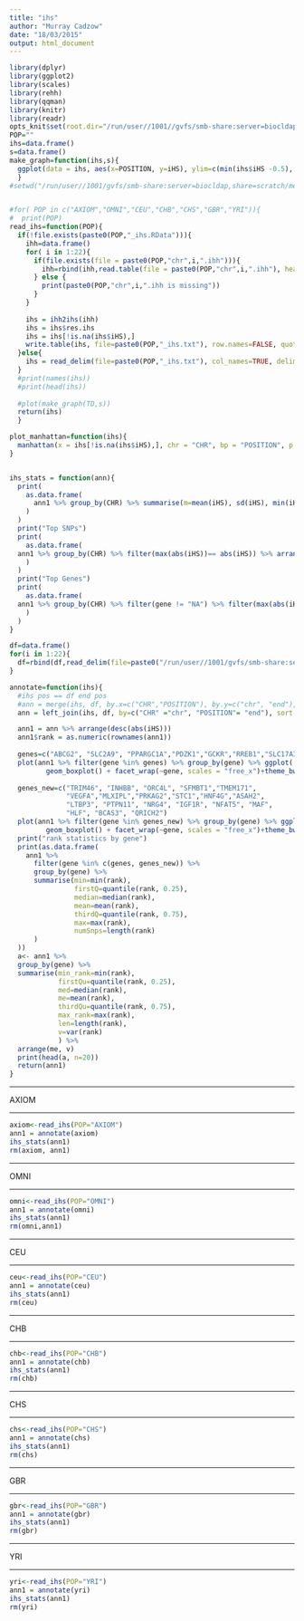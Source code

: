 ```yaml
---
title: "ihs"
author: "Murray Cadzow"
date: "18/03/2015"
output: html_document
---
```


```r
library(dplyr)
library(ggplot2)
library(scales)
library(rehh)
library(qqman)
library(knitr)
library(readr)
opts_knit$set(root.dir="/run/user//1001//gvfs/smb-share:server=biocldap,share=scratch/merrimanlab/murray/working_dir/extract/ihh_ihs/")
POP=""
ihs=data.frame()
s=data.frame()
make_graph=function(ihs,s){
  ggplot(data = ihs, aes(x=POSITION, y=iHS), ylim=c(min(ihs$iHS -0.5), max(ihs$iHS + 0.5)))   + facet_wrap(~CHR, scales = "free_x")  + geom_hline(aes(yintercept= q1, colour ="quantile"), data=s,)  + geom_hline(aes(yintercept= q2, colour ="quantile"), data=s)  +geom_hline(aes(yintercept= m, colour="mean"), data=s) + scale_colour_manual("",breaks=c("mean","quantile"),values=c("blue","red")) + scale_x_continuous( xlab("Chromosome Position (Mbp)")) + ylab("iHS") + ggtitle(paste0(POP," iHS by Chromosome")) + theme( plot.background= element_rect(colour="black",fill=NA), legend.position= c(0.75, 0.12)) + theme_bw() + geom_hex()#+ geom_point(shape = 16, colour= alpha("black", 1/5))
  }
#setwd("/run/user//1001/gvfs/smb-share:server=biocldap,share=scratch/merrimanlab/murray/working_dir/extract/ihh_ihs/")


#for( POP in c("AXIOM","OMNI","CEU","CHB","CHS","GBR","YRI")){
#  print(POP)
read_ihs=function(POP){  
  if(!file.exists(paste0(POP,"_ihs.RData"))){
    ihh=data.frame()
    for( i in 1:22){
      if(file.exists(file = paste0(POP,"chr",i,".ihh"))){
        ihh=rbind(ihh,read.table(file = paste0(POP,"chr",i,".ihh"), header=TRUE))
      } else {
        print(paste0(POP,"chr",i,".ihh is missing"))
      }
    }
    
    ihs = ihh2ihs(ihh)
    ihs = ihs$res.ihs
    ihs = ihs[!is.na(ihs$iHS),]
    write.table(ihs, file=paste0(POP,"_ihs.txt"), row.names=FALSE, quote=FALSE,col.names = TRUE, sep="\t")
  }else{
    ihs = read_delim(file=paste0(POP,"_ihs.txt"), col_names=TRUE, delim="\t")
  }
  #print(names(ihs))
  #print(head(ihs))
  
  #plot(make_graph(TD,s))
  return(ihs)
  }

plot_manhattan=function(ihs){
  manhattan(x = ihs[!is.na(ihs$iHS),], chr = "CHR", bp = "POSITION", p = "Pvalue", main=POP)
}


ihs_stats = function(ann){
  print(
    as.data.frame(
      ann1 %>% group_by(CHR) %>% summarise(m=mean(iHS), sd(iHS), min(iHS), max(iHS), q1 = quantile(iHS, 0.01), q2 = quantile(iHS, 0.99))
    )
  )
  print("Top SNPs")
  print(
    as.data.frame(
  ann1 %>% group_by(CHR) %>% filter(max(abs(iHS))== abs(iHS)) %>% arrange(CHR)
    )
  )
  print("Top Genes")
  print(
    as.data.frame(
  ann1 %>% group_by(CHR) %>% filter(gene != "NA") %>% filter(max(abs(iHS))== abs(iHS)) %>% arrange(CHR)
    )
  )
}

df=data.frame()
for(i in 1:22){
  df=rbind(df,read_delim(file=paste0("/run/user//1001/gvfs/smb-share:server=biocldap,share=scratch/merrimanlab/murray/working_dir/extract/fixed_vcf/snpEff_classic/rs_genes",i,".txt"), delim="\t", col_names=c("chr","start","end","rs_ids","gene")) )
}

annotate=function(ihs){
  #ihs pos == df end pos
  #ann = merge(ihs, df, by.x=c("CHR","POSITION"), by.y=c("chr", "end"), all.x = TRUE, sort = FALSE)
  ann = left_join(ihs, df, by=c("CHR" ="chr", "POSITION"= "end"), sort = FALSE)

  ann1 = ann %>% arrange(desc(abs(iHS)))
  ann1$rank = as.numeric(rownames(ann1))
  
  genes=c("ABCG2", "SLC2A9", "PPARGC1A","PDZK1","GCKR","RREB1","SLC17A3","SLC16A9", "SLC22A11","SLC22A12", "INHBE")
  plot(ann1 %>% filter(gene %in% genes) %>% group_by(gene) %>% ggplot(. , aes(x=gene, y=rank), ylim=c(0,6e6)) + 
         geom_boxplot() + facet_wrap(~gene, scales = "free_x")+theme_bw() + ggtitle("Old Kottgen Genes") )
  
  genes_new=c("TRIM46", "INHBB", "ORC4L", "SFMBT1","TMEM171", 
              "VEGFA","MLXIPL","PRKAG2","STC1","HNF4G","ASAH2", 
              "LTBP3", "PTPN11", "NRG4", "IGF1R", "NFAT5", "MAF",
              "HLF", "BCAS3", "QRICH2")
  plot(ann1 %>% filter(gene %in% genes_new) %>% group_by(gene) %>% ggplot(. , aes(x=gene, y=rank), ylim=c(0,6e6)) + 
         geom_boxplot() + facet_wrap(~gene, scales = "free_x")+theme_bw() +ggtitle("New Kottgen Genes") )
  print("rank statistics by gene")
  print(as.data.frame(
    ann1 %>% 
      filter(gene %in% c(genes, genes_new)) %>% 
      group_by(gene) %>% 
      summarise(min=min(rank), 
                firstQ=quantile(rank, 0.25),
                median=median(rank), 
                mean=mean(rank),
                thirdQ=quantile(rank, 0.75), 
                max=max(rank),
                numSnps=length(rank)
      )
  ))
  a<- ann1 %>%  
  group_by(gene) %>% 
  summarise(min_rank=min(rank),
            firstQu=quantile(rank, 0.25),
            med=median(rank), 
            me=mean(rank), 
            thirdQu=quantile(rank, 0.75), 
            max_rank=max(rank), 
            len=length(rank), 
            v=var(rank)
            ) %>% 
  arrange(me, v)
  print(head(a, n=20))
  return(ann1)
}
```


---

AXIOM

---

```r
axiom<-read_ihs(POP="AXIOM")
ann1 = annotate(axiom)
ihs_stats(ann1)
rm(axiom, ann1)
```

---

OMNI

---

```r
omni<-read_ihs(POP="OMNI")
ann1 = annotate(omni)
ihs_stats(ann1)
rm(omni,ann1)
```


---

CEU

---

```r
ceu<-read_ihs(POP="CEU")
ann1 = annotate(ceu)
ihs_stats(ann1)
rm(ceu)
```

---

CHB

---

```r
chb<-read_ihs(POP="CHB")
ann1 = annotate(chb)
ihs_stats(ann1)
rm(chb)
```

---

CHS

---

```r
chs<-read_ihs(POP="CHS")
ann1 = annotate(chs)
ihs_stats(ann1)
rm(chs)
```

---

GBR

---

```r
gbr<-read_ihs(POP="GBR")
ann1 = annotate(gbr)
ihs_stats(ann1)
rm(gbr)
```

---

YRI

---

```r
yri<-read_ihs(POP="YRI")
ann1 = annotate(yri)
ihs_stats(ann1)
rm(yri)
```